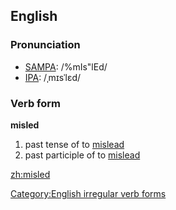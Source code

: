==English==
===Pronunciation===
*[[w:SAMPA|SAMPA]]: /%mIs"lEd/
*[[w:IPA|IPA]]: /ˌmɪsˈlεd/

===Verb form===
[[Category:English irregular verb forms]]
'''misled'''

# past tense of to [[mislead]]
# past participle of to [[mislead]]

[[zh:misled]]